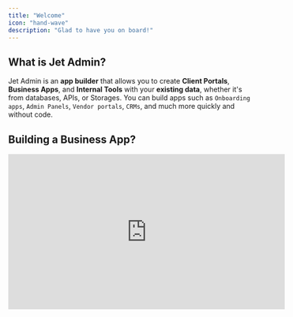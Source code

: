 ```yaml
---
title: "Welcome"
icon: "hand-wave"
description: "Glad to have you on board!"
---
```


## What is Jet Admin?
Jet Admin is an **app builder** that allows you to create **Client Portals**, **Business Apps**, and **Internal Tools** with your **existing data**, whether it's from databases, APIs, or Storages. You can build apps such as `Onboarding apps`, `Admin Panels`, `Vendor portals`, `CRMs`, and much more quickly and without code.

## Building a Business App?

<iframe width="560" height="315" src="https://www.youtube.com/embed/ktkbSKQkQq8" title="YouTube video player" frameborder="0" allow="accelerometer; autoplay; clipboard-write; encrypted-media; gyroscope; picture-in-picture; web-share" allowfullscreen></iframe>
